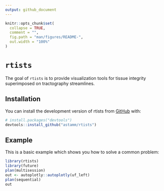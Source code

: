 ```yaml
---
output: github_document
---
```


<!-- README.md is generated from README.Rmd. Please edit that file -->

```r
knitr::opts_chunk$set(
  collapse = TRUE,
  comment = "",
  fig.path = "man/figures/README-",
  out.width = "100%"
)
```

# `rtists`

<!-- badges: start -->
<!-- badges: end -->

The goal of `rtists` is to provide visualization tools for tissue integrity superimposed on tractography streamlines.

## Installation

You can install the development version of rtists from [GitHub](https://github.com/) with:

``` r
# install.packages("devtools")
devtools::install_github("astamm/rtists")
```

## Example

This is a basic example which shows you how to solve a common problem:

```r
library(rtists)
library(future)
plan(multisession)
out <- autoplotly::autoplotly(uf_left)
plan(sequential)
out
```
